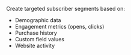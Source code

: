 Create targeted subscriber segments based on:
- Demographic data
- Engagement metrics (opens, clicks)
- Purchase history
- Custom field values
- Website activity